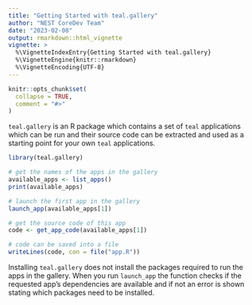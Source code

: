 ```yaml
---
title: "Getting Started with teal.gallery"
author: "NEST CoreDev Team"
date: "2023-02-08"
output: rmarkdown::html_vignette
vignette: >
  %\VignetteIndexEntry{Getting Started with teal.gallery}
  %\VignetteEngine{knitr::rmarkdown}
  %\VignetteEncoding{UTF-8}
---
```


```r
knitr::opts_chunk$set(
  collapse = TRUE,
  comment = "#>"
)
```

`teal.gallery` is an R package which contains a set of `teal` applications which can be run and their source code can be extracted and used as a starting point for your own `teal` applications.

```r
library(teal.gallery)

# get the names of the apps in the gallery
available_apps <- list_apps()
print(available_apps)

# launch the first app in the gallery
launch_app(available_apps[1])

# get the source code of this app
code <- get_app_code(available_apps[1])

# code can be saved into a file
writeLines(code, con = file("app.R"))
```

Installing `teal.gallery` does not install the packages required to run the apps in the gallery. When you run `launch_app` the function checks if the requested app's dependencies are available and if not an error is shown stating which packages need to be installed.
